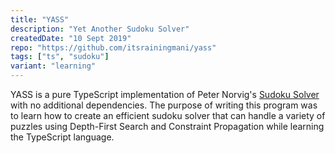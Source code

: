 ```yaml
---
title: "YASS"
description: "Yet Another Sudoku Solver"
createdDate: "10 Sept 2019"
repo: "https://github.com/itsrainingmani/yass"
tags: ["ts", "sudoku"]
variant: "learning"
---
```



YASS is a pure TypeScript implementation of Peter Norvig's <a href="https://norvig.com/sudoku.html">Sudoku Solver</a> with no additional dependencies. The purpose of writing this program was to learn how to create an efficient sudoku solver that can handle a variety of puzzles using Depth-First Search and Constraint Propagation while learning the TypeScript language.

<div class="center">
	<Picture src={yassExample} alt="Using YASS" formats={["avif", "webp"]} />
</div>
